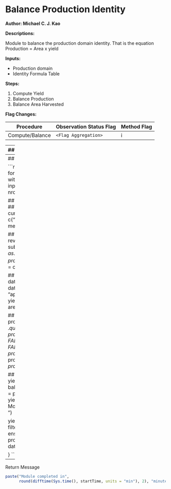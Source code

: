 # Balance Production Identity

**Author: Michael C. J. Kao**

**Descriptions:**

Module to balance the production domain identity. That is the equation
Production = Area x yield

**Inputs:**

* Production domain
* Identity Formula Table

**Steps:**

1. Compute Yield
2. Balance Production
3. Balance Area Harvested

**Flag Changes:**

| Procedure | Observation Status Flag | Method Flag|
| --- | --- | --- |
| Compute/Balance | `<Flag Aggregation>` | i |

---
## Initialisation
Load required libraries

```r
suppressMessages({
    library(faosws)
    library(faoswsFlag)
    library(faoswsUtil)
    library(faoswsProduction)
    library(faoswsProcessing)
    library(faoswsEnsure)
    library(magrittr)
    library(dplyr)
})
```

Set up for the test environment and parameters

```r
R_SWS_SHARE_PATH = Sys.getenv("R_SWS_SHARE_PATH")
```

This return FALSE if on the Statistical Working System

```r
if(CheckDebug()){

    library(faoswsModules)
    SETTINGS = ReadSettings("sws.yml")

    ## If you're not on the system, your settings will overwrite any others
    R_SWS_SHARE_PATH = SETTINGS[["share"]]

    ## Define where your certificates are stored
    SetClientFiles(SETTINGS[["certdir"]])

    ## Get session information from SWS. Token must be obtained from web interface
    GetTestEnvironment(baseUrl = SETTINGS[["server"]],
                       token = SETTINGS[["token"]])
}

startTime = Sys.time()
```

Variable to determine if all yield data should be computed (across entire
database) or just local session.

```r
updateAllData =
    !is.null(swsContext.computationParams$computation_selection) &&
    swsContext.computationParams$computation_selection == "all"

newKey = swsContext.datasets[[1]]
```

If all yields should be updated, extend the key

```r
if(updateAllData){
    newKey = getAllYieldKey()
}
```

Create the formula table

NOTE (Michael): There are differemt formulas for different
                commodities, so we loop through multiple formulas
                to ensure all formulas are computed.

```r
formulaTuples =
    getProductionFormula(slot(slot(swsContext.datasets[[1]],
                              "dimensions")$measuredItemCPC, "keys"),
                    warn = TRUE)
unique_formulas = unique(formulaTuples[, list(input, productivity, output,
                                              unitConversion)])
```

---
## Balance Production Identity
Loop through the formulas

```r
for(i in seq(nrow(unique_formulas))){
    ## Subset the formula table
    current_formula = unique_formulas[i, ]
    with(current_formula,
         cat("Updating formula: ", output, " = ", input, " * ", productivity,
             "(", i, " out of ", nrow(unique_formulas), ")\n")
         )

    ## Get all the CPC codes we need by merging the specific
    ## production/output/input codes with the dataset.
    currentCPC = merge(formulaTuples, current_formula,
                       by = c("input", "productivity", "output",
                              "unitConversion"))[, measuredItemCPC]

    ## Create a subset key and filter the context to just the revelant
    ## item/element keys
    subKey = newKey
    subKey@dimensions$measuredElement@keys =
        as.character(current_formula[, list(input, output, productivity)])
    subKey@dimensions$measuredItemCPC@keys = currentCPC

    ## Obtain the processing parameter associated with the data
    processingParams =
        productionProcessingParameters(
            datasetConfig = GetDatasetConfig("agriculture", "aproduction"),
            productionCode = current_formula[, output],
            yieldCode = current_formula[, productivity],
            areaHarvestedCode = current_formula[, input])

    ## Get the yield data and perform the necessary pre-processing
    yieldData =
        getYieldData(subKey) %>%
        .$query %>%
        ensureProductionInputs(data = .,
                               processingParam = processingParams,
                               normalised = FALSE) %>%
        preProcessing(data = .,
                      normalised = FALSE) %>%
        removeZeroYield(data = .,
                        yieldValue = processingParams$yieldValue,
                        yieldObsFlag =
                            processingParams$yieldObservationFlag,
                        yieldMethodFlag = processingParams$yieldMethodFlag)

    ## Perform the yield module.
    computeYield(data = yieldData,
                 processingParameters = processingParams)
    balanceProduction(data = yieldData,
                      processingParameters = processingParams)
    balanceAreaHarvested(data = yieldData,
                         processingParameters = processingParams)
    ## Module testing
    cat("Module Testing and saving data back ... \n")

    yieldData %>%
        normalise(.) %>%
        postProcessing(.) %>%
        filter(filter = flagMethod %in% c("i", "t", "e", "n", "u")) %>%
        ensureProductionOutputs(data = .,
                                processingParameters = processingParams) %>%
        SaveData(domain = "agriculture",
                 dataset = "aproduction",
                 data = .)

}
```

---
Return Message

```r
paste("Module completed in",
      round(difftime(Sys.time(), startTime, units = "min"), 2), "minutes.")
```

